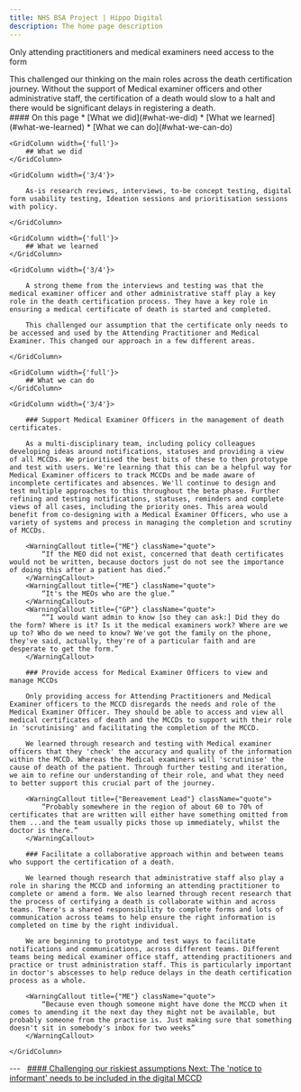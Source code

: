 ```yaml
---
title: NHS BSA Project | Hippo Digital
description: The home page description
---
```


<Heading caption='Challenging our riskiest assumptions' tag='h1'>Only attending practitioners and medical examiners need access to the form</Heading>

<GridRow>
    <GridColumn width={'2/3'}>
        <LeadParagraph>
            This challenged our thinking on the main roles across the death certification journey. Without the support of Medical examiner officers and other administrative staff, the certification of a death would slow to a halt and there would be significant delays in registering a death.
        </LeadParagraph>
    </GridColumn>
    <GridColumn width={'1/3'}>
        <nav className="in-page-nav">
            #### On this page
            * [What we did](#what-we-did)
            * [What we learned](#what-we-learned)
            * [What we can do](#what-we-can-do)
        </nav>
    </GridColumn>
</GridRow>

<GridRow>

    <GridColumn width={'full'}>
        ## What we did
    </GridColumn>
    
    <GridColumn width={'3/4'}>
        
        As-is research reviews, interviews, to-be concept testing, digital form usability testing, Ideation sessions and prioritisation sessions with policy.

    </GridColumn>
    
</GridRow>

<GridRow>

    <GridColumn width={'full'}>
        ## What we learned
    </GridColumn>
    
    <GridColumn width={'3/4'}>

        A strong theme from the interviews and testing was that the medical examiner officer and other administrative staff play a key role in the death certification process. They have a key role in ensuring a medical certificate of death is started and completed.  

        This challenged our assumption that the certificate only needs to be accessed and used by the Attending Practitioner and Medical Examiner. This changed our approach in a few different areas. 

    </GridColumn>

</GridRow>

<GridRow>

    <GridColumn width={'full'}>
        ## What we can do
    </GridColumn>
    
    <GridColumn width={'3/4'}>

        ### Support Medical Examiner Officers in the management of death certificates. 

        As a multi-disciplinary team, including policy colleagues developing ideas around notifications, statuses and providing a view of all MCCDs. We prioritised the best bits of these to then prototype and test with users. We're learning that this can be a helpful way for Medical Examiner officers to track MCCDs and be made aware of incomplete certificates and absences. We'll continue to design and test multiple approaches to this throughout the beta phase. Further refining and testing notifications, statuses, reminders and complete views of all cases, including the priority ones. This area would benefit from co-designing with a Medical Examiner Officers, who use a variety of systems and process in managing the completion and scrutiny of MCCDs.  

        <WarningCallout title={"ME"} className="quote">
            “If the MEO did not exist, concerned that death certificates would not be written, because doctors just do not see the importance of doing this after a patient has died.”
        </WarningCallout>
        <WarningCallout title={"ME"} className="quote">
            “It's the MEOs who are the glue.”
        </WarningCallout>
        <WarningCallout title={"GP"} className="quote">
            ““I would want admin to know [so they can ask:] Did they do the form? Where is it? Is it the medical examiners work? Where are we up to? Who do we need to know? We've got the family on the phone, they've said, actually, they're of a particular faith and are desperate to get the form.”
        </WarningCallout>

        ### Provide access for Medical Examiner Officers to view and manage MCCDs 

        Only providing access for Attending Practitioners and Medical Examiner officers to the MCCD disregards the needs and role of the Medical Examiner Officer. They should be able to access and view all medical certificates of death and the MCCDs to support with their role in 'scrutinising' and facilitating the completion of the MCCD.  

        We learned through research and testing with Medical examiner officers that they 'check' the accuracy and quality of the information within the MCCD. Whereas the Medical examiners will 'scrutinise' the cause of death of the patient. Through further testing and iteration, we aim to refine our understanding of their role, and what they need to better support this crucial part of the journey. 

        <WarningCallout title={"Bereavement Lead"} className="quote">
            “Probably somewhere in the region of about 60 to 70% of certificates that are written will either have something omitted from them ...and the team usually picks those up immediately, whilst the doctor is there.”
        </WarningCallout>

        ### Facilitate a collaborative approach within and between teams who support the certification of a death. 

        We learned though research that administrative staff also play a role in sharing the MCCD and informing an attending practitioner to complete or amend a form. We also learned through recent research that the process of certifying a death is collaborate within and across teams. There's a shared responsibility to complete forms and lots of communication across teams to help ensure the right information is completed on time by the right individual.  

        We are beginning to prototype and test ways to facilitate notifications and communications, across different teams. Different teams being medical examiner office staff, attending practitioners and practice or trust administration staff. This is particularly important in doctor's abscesses to help reduce delays in the death certification process as a whole.   

        <WarningCallout title={"ME"} className="quote">
            “Because even though someone might have done the MCCD when it comes to amending it the next day they might not be available, but probably someone from the practise is. Just making sure that something doesn't sit in somebody's inbox for two weeks”
        </WarningCallout>

    </GridColumn>

</GridRow>

<GridRow>
    <GridColumn width={'full'}>
        ---
    </GridColumn>
</GridRow>
<GridRow>
    <GridColumn width={'1/2'}>
        &nbsp;
    </GridColumn>
    <GridColumn width={'1/2'}>
        <a className="next-page" href="/assumptions/assumption-4">
            #### Challenging our riskiest assumptions
            Next: <span>The 'notice to informant' needs to be included in the digital MCCD</span>
        </a>
    </GridColumn>
</GridRow>
